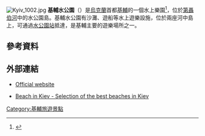 
[[File:Kyiv_1002.jpg|thumb]]
'''基輔水公園'''（{{Lang-uk|Гідропарк}}）是[[烏克蘭|烏克蘭]]首都[[基輔|基輔]]的一個水上樂園<ref>{{Cite web |url=http://www.gidropark.org.ua/index.php?option=com_content&view=article&id=79:------lr----&catid=23:2010-12-29-19-26-35&Itemid=24 |title=Description of the park |accessdate=2016-03-03 |archive-date=2016-03-03 |archive-url=https://web.archive.org/web/20160303181651/http://www.gidropark.org.ua/index.php?option=com_content&view=article&id=79:------lr----&catid=23:2010-12-29-19-26-35&Itemid=24 |dead-url=no }}</ref>，位於[[第聶伯河|第聶伯河]]中的水公園島。基輔水公園有沙灘、遊船等水上遊樂設施，位於兩座河中島上，可通過[[水公園站_(基輔地鐵)|水公園站]]抵達，是基輔主要的遊樂場所之一。
==參考資料==
{{Reflist}}
==外部連結==
* [http://www.gidropark.org.ua/ Official website] {{Wayback|url=http://www.gidropark.org.ua/ |date=20160303202238 }}
*{{en icon}} [http://kiev-assist.com/kiev_beach Beach in Kiev  - Selection of the best beaches in Kiev] {{Wayback|url=http://kiev-assist.com/kiev_beach |date=20160304000951 }}

[[Category:基輔旅遊景點|Category:基輔旅遊景點]]